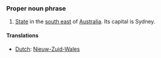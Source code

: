 ===Proper noun phrase===
#[[State]] in the [[south east]] of [[Australia]]. Its capital is Sydney.
====Translations====
*[[Dutch]]: [[Nieuw-Zuid-Wales]]